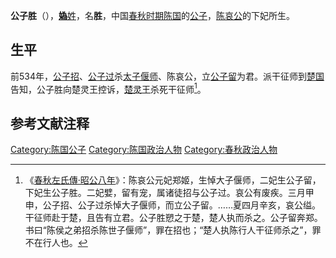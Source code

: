 {{模板:Infobox 先秦人物
|名称= 公子胜
|姓=[[妫姓|妫]]
|氏=
|名=胜
|字=
|别名=
|别字=
|谥号=
|时代=春秋
|国家=[[陈国|陈]] 
|身份=陈国公子
|出生=
|逝世=
|父=陈哀公
|母=下妃
|子女=
}}
'''公子胜'''（{{bd|？||？||}}），[[妫姓|'''媯'''姓]]，名'''胜'''，中国[[春秋时期|春秋时期]][[陈国|陈国]]的[[公子|公子]]，[[陈哀公|陈哀公]]的下妃所生。
==生平==
前534年，[[公子招|公子招]]、[[公子过|公子过]]杀[[太子偃师|太子偃师]]、陈哀公，立[[公子留|公子留]]为君。派干征师到[[楚国|楚国]]告知，公子胜向楚灵王控诉，[[楚灵王|楚灵王]]杀死干征师<ref>《[[s:春秋左氏傳/昭公|春秋左氏傳·昭公八年]]》：陈哀公元妃郑姬，生悼大子偃师，二妃生公子留，下妃生公子胜。二妃嬖，留有宠，属诸徒招与公子过。哀公有废疾。三月甲申，公子招、公子过杀悼大子偃师，而立公子留。……夏四月辛亥，哀公缢。干征师赴于楚，且告有立君。公子胜愬之于楚，楚人执而杀之。公子留奔郑。书曰“陈侯之弟招杀陈世子偃师”，罪在招也；“楚人执陈行人干征师杀之”，罪不在行人也。</ref>。

==参考文献注释==
{{Reflist}}

[[Category:陈国公子|Category:陈国公子]]
[[Category:陈国政治人物|Category:陈国政治人物]]
[[Category:春秋政治人物|Category:春秋政治人物]]